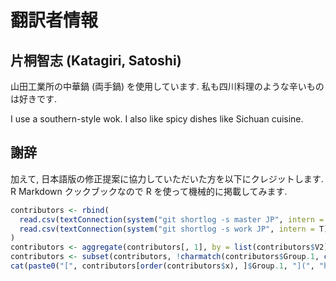 # 翻訳者情報 {#translators .unnumbered}

## 片桐智志 (Katagiri, Satoshi) {-}

山田工業所の中華鍋 (両手鍋) を使用しています. 私も四川料理のような辛いものは好きです.

I use a southern-style wok. I also like spicy dishes like Sichuan cuisine.

## 謝辞 {-}

加えて, 日本語版の修正提案に協力していただいた方を以下にクレジットします. R Markdown クックブックなので R を使って機械的に掲載してみます.

```r
contributors <- rbind(
  read.csv(textConnection(system("git shortlog -s master JP", intern = T)), header = F, sep = "\t"),
  read.csv(textConnection(system("git shortlog -s work JP", intern = T)), header = F, sep = "\t")
)
contributors <- aggregate(contributors[, 1], by = list(contributors$V2), sum)
contributors <- subset(contributors, !charmatch(contributors$Group.1, c("Katagiri, Satoshi", "S-Katagiri"), F))
cat(paste0("[", contributors[order(contributors$x), ]$Group.1, "](", "https://github.com/", contributors[order(contributors$x), ]$Group.1, ")"), sep = ", ")
```